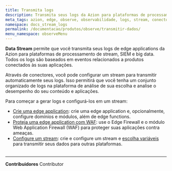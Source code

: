 ```yaml
---
title: Transmita logs
description: Transmita seus logs da Azion para plataformas de processamento de stream, SIEM e big data.
meta_tags: azion, edge, observe, observabilidade, logs, stream, conectores, siem
namespace: docs_stream_logs
permalink: /documentacao/produtos/observe/transmitir-dados/
menu_namespace: observeMenu
---
```



**Data Stream** permite que você transmita seus logs de edge applications da Azion para plataformas de processamento de stream, SIEM e big data. Todos os logs são baseados em eventos relacionados a produtos conectados às suas aplicações.

Através de conectores, você pode configurar um stream para transmitir automaticamente seus logs. Isso permitirá que você tenha um conjunto organizado de logs na plataforma de análise de sua escolha e analise o desempenho do seu conteúdo e aplicações.

<LinkButton outlined link="/pt-br/documentacao/produtos/observe/data-stream/" label="go to Data Stream reference" variant="secondary" target="_blank" />

Para começar a gerar logs e configurá-los em um stream:

- [Crie uma edge application](/pt-br/documentacao/produtos/guias/build/criar-uma-aplicacao/): crie uma edge application e, opcionalmente, configure domínios e módulos, além de edge functions.
- [Proteja uma edge application com WAF](/pt-br/documentacao/produtos/secure/proteja-aplicacao/): use o Edge Firewall e o módulo Web Application Firewall (WAF) para proteger suas aplicações contra ameaças.
- [Configure um stream](/en/documentation/products/guides/use-data-stream/): crie e configure um stream e [escolha variáveis](/en/documentation/products/guides/observe/data-stream-select-variables/) para transmitir seus dados para outras plataformas.
<br /><br />
---


**Contribuidores** <ContributorList>Contributor</ContributorList>

